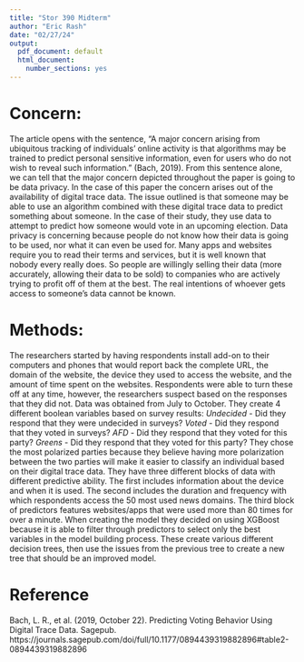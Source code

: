 ---
title: "Stor 390 Midterm"
author: "Eric Rash"
date: "02/27/24"
output:
  pdf_document: default
  html_document:
    number_sections: yes
---
# Concern:

The article opens with the sentence, "A major concern arising from ubiquitous tracking of individuals’ online activity is that algorithms may be trained to predict personal sensitive information, even for users who do not wish to reveal such information." (Bach, 2019). From this sentence alone, we can tell that the major concern depicted throughout the paper is going to be data privacy. In the case of this paper the concern arises out of the availability of digital trace data. The issue outlined is that someone may be able to use an algorithm combined with these digital trace data to predict something about someone. In the case of their study, they use data to attempt to predict how someone would vote in an upcoming election. Data privacy is concerning because people do not know how their data is going to be used, nor what it can even be used for. Many apps and websites require you to read their terms and services, but it is well known that nobody every really does. So people are willingly selling their data (more accurately, allowing their data to be sold) to companies who are actively trying to profit off of them at the best. The real intentions of whoever gets access to someone's data cannot be known. 

# Methods:

The researchers started by having respondents install add-on to their computers and phones that would report back the complete URL, the domain of the website, the device they used to access the website, and the amount of time spent on the websites. Respondents were able to turn these off at any time, however, the researchers suspect based on the responses that they did not. Data was obtained from July to October. They create 4 different boolean variables based on survey results:
*Undecided* - Did they respond that they were undecided in surveys?
*Voted* - Did they respond that they voted in surveys?
*AFD* - Did they respond that they voted for this party?
*Greens* - Did they respond that they voted for this party?
They chose the most polarized parties because they believe having more polarization between the two parties will make it easier to classify an individual based on their digital trace data. They have three different blocks of data with different predictive ability. The first includes information about the device and when it is used. The second includes the duration and frequency with which respondents access the 50 most used news domains. The third block of predictors features websites/apps that were used more than 80 times for over a minute. When creating the model they decided on using XGBoost because it is able to filter through predictors to select only the best variables in the model building process. These create various different decision trees, then use the issues from the previous tree to create a new tree that should be an improved model. 




# Reference

Bach, L. R., et al. (2019, October 22). Predicting Voting Behavior Using Digital Trace Data. Sagepub. https://journals.sagepub.com/doi/full/10.1177/0894439319882896#table2-0894439319882896 
